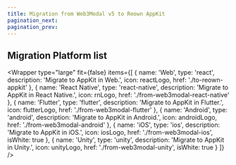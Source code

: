 ```yaml
---
title: Migration from Web3Modal v5 to Reown AppKit
pagination_next: 
pagination_prev:
---
```



## Migration Platform list

<Wrapper
  type="large"
  fit={false}
  items={[
    {
      name: 'Web',
      type: 'react',
      description: 'Migrate to AppKit in Web.',
      icon: reactLogo,
      href: './to-reown-appkit'
    },
    {
      name: 'React Native',
      type: 'react-native',
      description: 'Migrate to AppKit in React Native.',
      icon: rnLogo,
      href: './from-web3modal-react-native'
    },
    {
      name: 'Flutter',
      type: 'flutter',
      description: 'Migrate to AppKit in Flutter.',
      icon: flutterLogo,
      href: './from-web3modal-flutter'
    },
    {
      name: 'Android',
      type: 'android',
      description: 'Migrate to AppKit in Android.',
      icon: androidLogo,
      href: './from-web3modal-android'
    },
    {
      name: 'iOS',
      type: 'ios',
      description: 'Migrate to AppKit in iOS.',
      icon: iosLogo,
      href: './from-web3modal-ios',
      isWhite: true
    },
    {
      name: 'Unity',
      type: 'unity',
      description: 'Migrate to AppKit in Unity.',
      icon: unityLogo,
      href: './from-web3modal-unity',
      isWhite: true
    }
  ]}
/>
